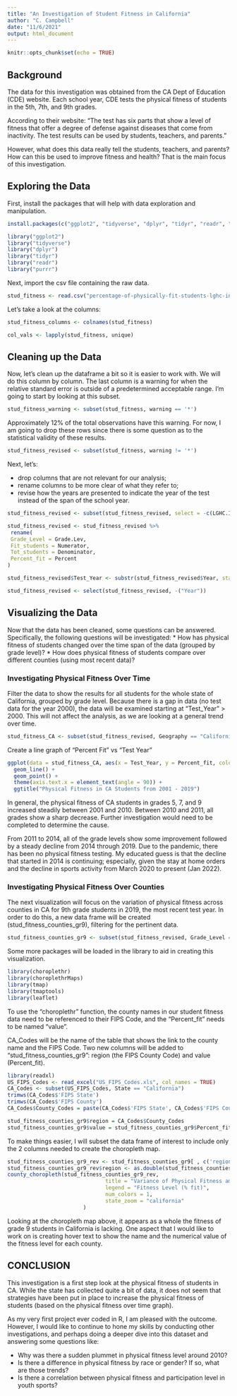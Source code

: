 ```yaml
---
title: "An Investigation of Student Fitness in California"
author: "C. Campbell"
date: "11/6/2021"
output: html_document
---
```


```r
knitr::opts_chunk$set(echo = TRUE)
```

## Background

The data for this investigation was obtained from the CA Dept of Education (CDE) website.  Each school year, CDE tests the physical fitness of students in the 5th, 7th, and 9th grades.  

According to their website:
"The test has six parts that show a level of fitness that offer a degree of defense against diseases that come from inactivity. The test results can be used by students, teachers, and parents."

However, what does this data really tell the students, teachers, and parents?  How can this be used to improve fitness and health?  That is the main focus of this investigation.

## Exploring the Data

First, install the packages that will help with data exploration and manipulation.

```r
install.packages(c("ggplot2", "tidyverse", "dplyr", "tidyr", "readr", "purrr"))

```

```r
library("ggplot2")
library("tidyverse")
library("dplyr")
library("tidyr")
library("readr")
library("purrr")
```


Next, import the csv file containing the raw data.

```r
stud_fitness <- read.csv("percentage-of-physically-fit-students-lghc-indicator-8.csv")
```

Let's take a look at the columns:

```r
stud_fitness_columns <- colnames(stud_fitness)
```

```r
col_vals <- lapply(stud_fitness, unique)
```

## Cleaning up the Data

Now, let's clean up the dataframe a bit so it is easier to work with.  We will do this column by column.  The last column is a warning for when the relative standard error is outside of a predetermined acceptable range.  I'm going to start by looking at this subset.

```r
stud_fitness_warning <- subset(stud_fitness, warning == '*')
```

Approximately 12% of the total observations have this warning.  For now, I am going to drop these rows since there is some question as to the statistical validity of these results.

```r
stud_fitness_revised <- subset(stud_fitness, warning != '*')
```

Next, let's:

*  drop columns that are not relevant for our analysis; 
*  rename columns to be more clear of what they refer to;
*  revise how the years are presented to indicate the year of the test instead of the span of the school year.

```r
stud_fitness_revised <- subset(stud_fitness_revised, select = -c(LGHC.Indicator.Name, LCI, UCI, Stardard.Error, RSE, warning))
```

```r
stud_fitness_revised <- stud_fitness_revised %>%
 rename(
 Grade_Level = Grade.Lev,
 Fit_students = Numerator,
 Tot_students = Denominator,
 Percent_fit = Percent
)
```

```r
stud_fitness_revised$Test_Year <- substr(stud_fitness_revised$Year, start = 6, stop = 9)

```

```r
stud_fitness_revised <- select(stud_fitness_revised, -("Year"))
```

## Visualizing the Data 

Now that the data has been cleaned, some questions can be answered.  Specifically, the following questions will be investigated:
 *  How has physical fitness of students changed over the time span of the data (grouped by grade level)?
 *  How does physical fitness of students compare over different counties (using most recent data)?
 
### Investigating Physical Fitness Over Time
 
 
Filter the data to show the results for all students for the whole state of California, grouped by grade level. Because there is a gap in data (no test data for the year 2000), the data will be examined starting at "Test_Year" > 2000.  This will not affect the analysis, as we are looking at a general trend over time.
 
```r
stud_fitness_CA <- subset(stud_fitness_revised, Geography == "California" & Strata.Name == "All Students" & Test_Year > 1999)
```
 
Create a line graph of "Percent Fit" vs "Test Year"

```r
ggplot(data = stud_fitness_CA, aes(x = Test_Year, y = Percent_fit, color = Grade_Level, group = Grade_Level)) +
  geom_line() +
  geom_point() +
  theme(axis.text.x = element_text(angle = 90)) +
  ggtitle("Physical Fitness in CA Students from 2001 - 2019")
```

In general, the physical fitness of CA students in grades 5, 7, and 9 increased steadily between 2001 and 2010.  Between 2010 and 2011, all grades show a sharp decrease. Further investigation would need to be completed to determine the cause.

From 2011 to 2014, all of the grade levels show some improvement followed by a steady decline from 2014 through 2019.  Due to the pandemic, there has been no physical fitness testing.  My educated guess is that the decline that started in 2014 is continuing; especially, given the stay at home orders and the decline in sports activity from March 2020 to present (Jan 2022).



### Investigating Physical Fitness Over Counties

The next visualization will focus on the variation of physical fitness across counties in CA for 9th grade students in 2019, the most recent test year.  In order to do this, a new data frame will be created (stud_fitness_counties_gr9), filtering for the pertinent data.

```r
stud_fitness_counties_gr9 <- subset(stud_fitness_revised, Grade_Level == "Grade 9" & Strata.Name == "All Students" & Test_Year == 2019 & Geography != "California")
```

Some more packages will be loaded in the library to aid in creating this visualization.

```r
library(choroplethr)
library(choroplethrMaps)
library(tmap)
library(tmaptools)
library(leaflet)
```

To use the "choroplethr" function, the county names in our student fitness data need to be referenced to their FIPS Code, and the "Percent_fit" needs to be named "value".  

CA_Codes will be the name of the table that shows the link to the county name and the FIPS Code.  Two new columns will be added to "stud_fitness_counties_gr9": region (the FIPS County Code) and value (Percent_fit).

```r
library(readxl)
US_FIPS_Codes <- read_excel("US_FIPS_Codes.xls", col_names = TRUE)
CA_Codes <- subset(US_FIPS_Codes, State == "California")
trimws(CA_Codes$'FIPS State')
trimws(CA_Codes$'FIPS County')
CA_Codes$County_Codes = paste(CA_Codes$'FIPS State', CA_Codes$'FIPS County', sep = "")


```

```r
stud_fitness_counties_gr9$region = CA_Codes$County_Codes
stud_fitness_counties_gr9$value = stud_fitness_counties_gr9$Percent_fit

```

To make things easier, I will subset the data frame of interest to include only the 2 columns needed to create the choropleth map.

```r
stud_fitness_counties_gr9_rev <- stud_fitness_counties_gr9[ , c('region', 'value')]
stud_fitness_counties_gr9_rev$region <- as.double(stud_fitness_counties_gr9_rev$region)
county_choropleth(stud_fitness_counties_gr9_rev,
                               title = "Variance of Physical Fitness among Grade 9 Students in 2019",
                               legend = "Fitness Level (% fit)",
                               num_colors = 1,
                               state_zoom = "california"
                        )
```

Looking at the choropleth map above, it appears as a whole the fitness of grade 9 students in California is lacking.  One aspect that I would like to work on is creating hover text to show the name and the numerical value of the fitness level for each county.


## CONCLUSION

This investigation is a first step look at the physical fitness of students in CA.  While the state has collected quite a bit of data, it does not seem that strategies have been put in place to increase the physical fitness of students (based on the physical fitness over time graph).

As my very first project ever coded in R, I am pleased with the outcome.  However, I would like to continue to hone my skills by conducting other investigations, and perhaps doing a deeper dive into this dataset and answering some questions like:

*  Why was there a sudden plummet in physical fitness level around 2010?
*  Is there a difference in physical fitness by race or gender?  If so, what are those trends?
*  Is there a correlation between physical fitness and participation level in youth sports?





